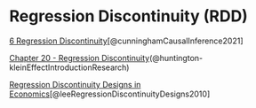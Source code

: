 # Regression Discontinuity (RDD)


[6  Regression Discontinuity](https://mixtape.scunning.com/06-regression_discontinuity)[@cunninghamCausalInference2021]

[Chapter 20 - Regression Discontinuity](https://theeffectbook.net/ch-RegressionDiscontinuity.html)(@huntington-kleinEffectIntroductionResearch)

[Regression Discontinuity Designs in Economics](https://www.princeton.edu/~davidlee/wp/RDDEconomics.pdf)[@leeRegressionDiscontinuityDesigns2010]